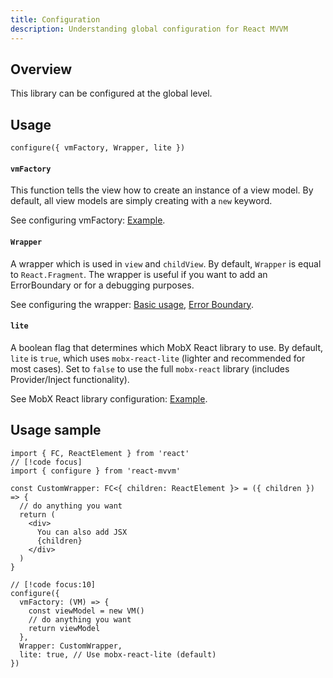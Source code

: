 ```yaml
---
title: Configuration
description: Understanding global configuration for React MVVM
---
```


## Overview

This library can be configured at the global level.

## Usage

```tsx
configure({ vmFactory, Wrapper, lite })
```

#### `vmFactory`

This function tells the view how to create an instance of a view model. By default, all view models are simply creating with a `new` keyword.

See configuring vmFactory: [Example](/docs/examples/basic-examples#configuring-vmfactory).

#### `Wrapper`

A wrapper which is used in `view` and `childView`. By default, `Wrapper` is equal to `React.Fragment`. The wrapper is useful if you want to add an ErrorBoundary or for a debugging purposes.

See configuring the wrapper: [Basic usage](/docs/examples/basic-examples#configuring-wrapper), [Error Boundary](/docs/examples/useful-examples#using-error-boundary).

#### `lite`

A boolean flag that determines which MobX React library to use. By default, `lite` is `true`, which uses `mobx-react-lite` (lighter and recommended for most cases). Set to `false` to use the full `mobx-react` library (includes Provider/Inject functionality).

See MobX React library configuration: [Example](/docs/examples/useful-examples#mobx-react-library-configuration).

## Usage sample

```tsx
import { FC, ReactElement } from 'react'
// [!code focus]
import { configure } from 'react-mvvm'

const CustomWrapper: FC<{ children: ReactElement }> = ({ children }) => {
  // do anything you want
  return (
    <div>
      You can also add JSX
      {children}
    </div>
  )
}

// [!code focus:10]
configure({
  vmFactory: (VM) => {
    const viewModel = new VM()
    // do anything you want
    return viewModel
  },
  Wrapper: CustomWrapper,
  lite: true, // Use mobx-react-lite (default)
})
```
